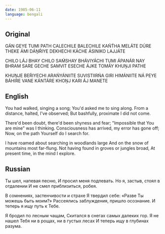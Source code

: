 ```yaml
---
date: 1985-06-11
language: bengali
---
```


## Original

GÁN GEYE TUMI PATH CALECHILE
BALECHILE KAŃT́HA MELÁTE
DÚRE THEKE ÁMI DÁṊŔIYE DEKHECHI
KÁCHE ÁSINIKO LAJJÁTE

CHILO LÁJ BHAY CHILO SAḾSHAY
BHÁVIYÁCHI TUMI ÁPANÁR NAY
BHRAM SARE GECHE SAMVIT ESECHE
ÁJKE TOMÁY KHUṊJI PATHE

KHUṊJE BEŔIYECHI ARAŃYÁNIITE
SUVISTIIRŃA GIRI HIMÁNIITE
NÁ PEYE BÁHIRE VANE KÁNTÁRE
KHOṊJ KARI ÁJ MANETE

## English

You had walked, singing a song;
You'd asked me to sing along.
From a distance, halted, I've observed;
But bashfully, proximate I did not come.

There'd been doubt, there'd been shyness and fear;
"Impossible that You are mine" was I thinking.
Consciousness has arrived, my error has gone off;
Now, on the path Yourself do I search for.

I have roamed about searching in woodlands large
And on the snow of mountains most far-flung.
Not having found in groves or jungles broad,
At present time, in the mind I explore.

## Russian

Ты шел, напевая песню,
И просил меня подпевать.
Но я, застыв, стоял в отдалении
И не смел приблизиться, робея.

В сомнениях, застенчивости и страхе
Я твердил себе: «Разве Ты можешь быть моим?»
Рассеялись заблуждения, пришло осознание.
И теперь я ищу путь к Тебе.

Я бродил по лесным чащам,
Скитался в снегах самых далеких гор.
Я не нашел Тебя ни в рощах, ни в густых лесах
И теперь ищу в глубинах разума.
